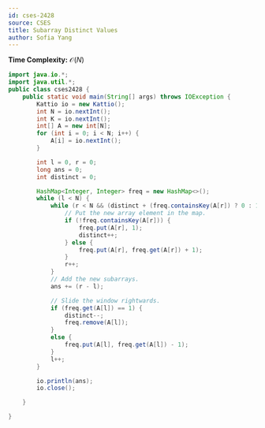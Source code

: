 ```yaml
---
id: cses-2428
source: CSES
title: Subarray Distinct Values
author: Sofia Yang
---
```


**Time Complexity:** $\mathcal{O}(N)$


<LanguageSection>

<JavaSection>


``` java
import java.io.*;
import java.util.*;
public class cses2428 {
	public static void main(String[] args) throws IOException {
		Kattio io = new Kattio();
		int N = io.nextInt();
		int K = io.nextInt();
		int[] A = new int[N];
		for (int i = 0; i < N; i++) {
			A[i] = io.nextInt();
		}

		int l = 0, r = 0;
		long ans = 0;
		int distinct = 0;

		HashMap<Integer, Integer> freq = new HashMap<>();
		while (l < N) {
			while (r < N && (distinct + (freq.containsKey(A[r]) ? 0 : 1) <= K)) {
				// Put the new array element in the map.
				if (!freq.containsKey(A[r])) {
					freq.put(A[r], 1);
					distinct++;
				} else {
					freq.put(A[r], freq.get(A[r]) + 1);
				}
				r++;
			}
			// Add the new subarrays.
			ans += (r - l);

			// Slide the window rightwards.
			if (freq.get(A[l]) == 1) {
				distinct--;
				freq.remove(A[l]);
			}
			else {
				freq.put(A[l], freq.get(A[l]) - 1);
			}
			l++;
		}

		io.println(ans);
		io.close();

	}

}
```

</JavaSection>

</LanguageSection>
